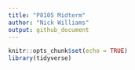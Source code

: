 ```yaml
---
title: "P8105 Midterm"
author: "Nick Williams"
output: github_document
---
```


```r
knitr::opts_chunk$set(echo = TRUE)
library(tidyverse)
```

